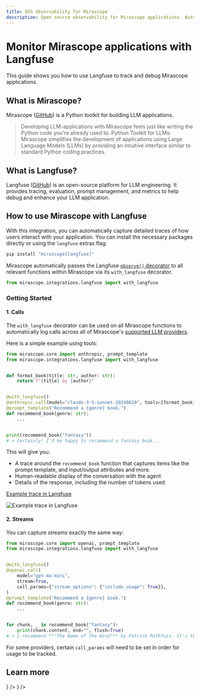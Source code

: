 ```yaml
---
title: OSS Observability for Mirascope
description: Open source observability for Mirascope applications. Automatically capture detailed traces of how users interact with your application.
---
```


# Monitor Mirascope applications with Langfuse

This guide shows you how to use Langfuse to track and debug Mirascope applications.

## What is Mirascope?

Mirascope ([GitHub](https://github.com/mirascope/mirascope)) is a Python toolkit for building LLM applications.

> Developing LLM-applications with Mirascope feels just like writing the Python code you’re already used to.
> Python Toolkit for LLMs: Mirascope simplifies the development of applications using Large Language Models (LLMs) by providing an intuitive interface similar to standard Python coding practices.

## What is Langfuse?

Langfuse ([GitHub](https://github.com/langfuse/langfuse)) is an open-source platform for LLM engineering. It provides tracing, evaluation, prompt management, and metrics to help debug and enhance your LLM application.

## How to use Mirascope with Langfuse

With this integration, you can automatically capture detailed traces of how users interact with your application.
You can install the necessary packages directly or using the `langfuse` extras flag:

```bash
pip install "mirascope[langfuse]"
```

Mirascope automatically passes the Langfuse [`observe()` decorator](/docs/sdk/python/decorators) to all relevant functions within Mirascope via its `with_langfuse` decorator.

```python
from mirascope.integrations.langfuse import with_langfuse
```

### Getting Started

#### 1. Calls

The `with_langfuse` decorator can be used on all Mirascope functions to automatically log calls across all of Mirascope's [supported LLM providers](https://docs.mirascope.io/latest/learn/calls/#supported-providers).

Here is a simple example using tools:

```python
from mirascope.core import anthropic, prompt_template
from mirascope.integrations.langfuse import with_langfuse


def format_book(title: str, author: str):
    return f"{title} by {author}"


@with_langfuse()
@anthropic.call(model="claude-3-5-sonnet-20240620", tools=[format_book])
@prompt_template("Recommend a {genre} book.")
def recommend_book(genre: str):
    ...


print(recommend_book("fantasy"))
# > Certainly! I'd be happy to recommend a fantasy book...
```

This will give you:

* A trace around the `recommend_book` function that captures items like the prompt template, and input/output attributes and more.
* Human-readable display of the conversation with the agent
* Details of the response, including the number of tokens used

[Example trace in Langfuse](https://cloud.langfuse.com/project/cloramnkj0002jz088vzn1ja4/traces/794523f3-fb98-47fa-96f6-04f99dae862a?observation=0be07a39-40e7-46e8-9b85-84d9fbc73e2c)

![Example trace in Langfuse](/images/cookbook/integration_mirascope_simple.png)

#### 2. Streams

You can capture streams exactly the same way:

```python
from mirascope.core import openai, prompt_template
from mirascope.integrations.langfuse import with_langfuse


@with_langfuse()
@openai.call(
    model="gpt-4o-mini",
    stream=True,
    call_params={"stream_options": {"include_usage": True}},
)
@prompt_template("Recommend a {genre} book.")
def recommend_book(genre: str):
    ...


for chunk, _ in recommend_book("fantasy"):
    print(chunk.content, end="", flush=True)
# > I recommend **"The Name of the Wind"** by Patrick Rothfuss. It's the first book...
```

For some providers, certain `call_params` will need to be set in order for usage to be tracked.

## Learn more


<Cards num={3}>
  <Card
    title="Notebook with examples"
    href="/docs/integrations/mirascope/example-python"
    icon={<FileCode />}
  />
  <Card
    title="Mirascope Docs"
    href="https://docs.mirascope.io/latest/integrations/langfuse/"
    icon={<BookOpen />}
  />
</Cards>
